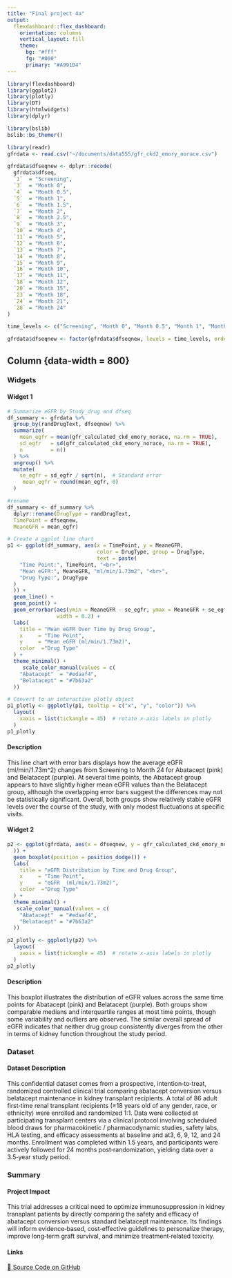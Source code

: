 ```yaml
---
title: "Final project 4a"
output:
  flexdashboard::flex_dashboard:
    orientation: columns
    vertical_layout: fill
    theme:
      bg: "#fff"
      fg: "#000"
      primary: "#A991D4"
---
```


```r
library(flexdashboard)
library(ggplot2)
library(plotly)
library(DT)
library(htmlwidgets)
library(dplyr)
```

```r
library(bslib)
bslib::bs_themer()
```

```r
library(readr)
gfrdata <- read.csv("~/documents/data555/gfr_ckd2_emory_norace.csv")
```

```r
gfrdata$dfseqnew <- dplyr::recode(
  gfrdata$dfseq,
  `1`  = "Screening",
  `3`  = "Month 0",
  `4`  = "Month 0.5",
  `5`  = "Month 1",
  `6`  = "Month 1.5",
  `7`  = "Month 2",
  `8`  = "Month 2.5",
  `9`  = "Month 3",
  `10` = "Month 4",
  `11` = "Month 5",
  `12` = "Month 6",
  `13` = "Month 7",
  `14` = "Month 8",
  `15` = "Month 9",
  `16` = "Month 10",
  `17` = "Month 11",
  `18` = "Month 12",
  `20` = "Month 15",
  `23` = "Month 18",
  `24` = "Month 21",
  `28` = "Month 24"
)

time_levels <- c("Screening", "Month 0", "Month 0.5", "Month 1", "Month 1.5", "Month 2", "Month 2.5", "Month 3", "Month 4", "Month 5", "Month 6", "Month 7", "Month 8", "Month 9", "Month 10", "Month 11", "Month 12", "Month 15", "Month 18", "Month 21", "Month 24")

gfrdata$dfseqnew <- factor(gfrdata$dfseqnew, levels = time_levels, ordered = TRUE)
```


Column {data-width = 800} {.tabset}
-----------------------------------------------------------------------
### Widgets

#### Widget 1

```r
# Summarize eGFR by Study_drug and dfseq
df_summary <- gfrdata %>%
  group_by(randDrugText, dfseqnew) %>%
  summarize(
    mean_egfr = mean(gfr_calculated_ckd_emory_norace, na.rm = TRUE),
    sd_egfr   = sd(gfr_calculated_ckd_emory_norace, na.rm = TRUE),
    n         = n()
  ) %>%
  ungroup() %>%
  mutate(
    se_egfr = sd_egfr / sqrt(n),  # Standard error
     mean_egfr = round(mean_egfr, 0)
  )

#rename
df_summary <- df_summary %>%
  dplyr::rename(DrugType = randDrugText,
  TimePoint = dfseqnew,
  MeaneGFR = mean_egfr)

# Create a ggplot line chart
p1 <- ggplot(df_summary, aes(x = TimePoint, y = MeaneGFR, 
                             color = DrugType, group = DrugType,
                             text = paste(
    "Time Point:", TimePoint, "<br>",
    "Mean eGFR:", MeaneGFR, "ml/min/1.73m2", "<br>",
    "Drug Type:", DrugType
  )
  )) +
  geom_line() +
  geom_point() +
  geom_errorbar(aes(ymin = MeaneGFR - se_egfr, ymax = MeaneGFR + se_egfr),
                width = 0.2) +
  labs(
    title = "Mean eGFR Over Time by Drug Group",
    x     = "Time Point",
    y     = "Mean eGFR (ml/min/1.73m2)",
    color  ="Drug Type"
  ) +
  theme_minimal() +
     scale_color_manual(values = c(
    "Abatacept"  = "#edaaf4",
    "Belatacept" = "#7b63a2"  
  ))

# Convert to an interactive plotly object
p1_plotly <- ggplotly(p1, tooltip = c("x", "y", "color")) %>%
  layout(
    xaxis = list(tickangle = 45)  # rotate x-axis labels in plotly
  )
p1_plotly
```


#### Description
This line chart with error bars displays how the average eGFR (ml/min/1.73m^2) changes from Screening to Month 24 for Abatacept (pink) and Belatacept (purple). At several time points, the Abatacept group appears to have slightly higher mean eGFR values than the Belatacept group, although the overlapping error bars suggest the differences may not be statistically significant. Overall, both groups show relatively stable eGFR levels over the course of the study, with only modest fluctuations at specific visits.



#### Widget 2

```r
p2 <- ggplot(gfrdata, aes(x = dfseqnew, y = gfr_calculated_ckd_emory_norace, color = randDrugText, group = randDrugText
  )) +
  geom_boxplot(position = position_dodge()) +
  labs(
    title = "eGFR Distribution by Time and Drug Group",
    x     = "Time Point",
    y     = "eGFR  (ml/min/1.73m2)",
    color  ="Drug Type"
  ) +
  theme_minimal() +
   scale_color_manual(values = c(
    "Abatacept"  = "#edaaf4",
    "Belatacept" = "#7b63a2"  
  ))

p2_plotly <- ggplotly(p2) %>%
  layout(
    xaxis = list(tickangle = 45)  # rotate x-axis labels in plotly
  )
p2_plotly
```



#### Description
This boxplot illustrates the distribution of eGFR values across the same time points for Abatacept (pink) and Belatacept (purple). Both groups show comparable medians and interquartile ranges at most time points, though some variability and outliers are observed. The similar overall spread of eGFR indicates that neither drug group consistently diverges from the other in terms of kidney function throughout the study period.


### Dataset

#### Dataset Description 
This confidential dataset comes from a prospective, intention‐to‐treat, randomized controlled clinical trial comparing abatacept conversion versus belatacept maintenance in kidney transplant recipients. A total of 86 adult first‐time renal transplant recipients (≥18 years old of any gender, race, or ethnicity) were enrolled and randomized 1:1. Data were collected at participating transplant centers via a clinical protocol involving scheduled blood draws for pharmacokinetic / pharmacodynamic studies, safety labs, HLA testing, and efficacy assessments at baseline and at3, 6, 9, 12, and 24 months. Enrollment was completed within 1.5 years, and participants were actively followed for 24 months post‐randomization, yielding data over a 3.5‑year study period.


### Summary

#### Project Impact  
This trial addresses a critical need to optimize immunosuppression in kidney transplant patients by directly comparing the safety and efficacy of abatacept conversion versus standard belatacept maintenance. Its findings will inform evidence‑based, cost‑effective guidelines to personalize therapy, improve long‑term graft survival, and minimize treatment‑related toxicity.





#### Links

[🔗 Source Code on GitHub](https://github.com/Wen200802/finaldashboard){target="_blank"}

